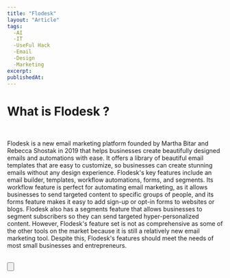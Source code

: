 ```yaml
---
title: "Flodesk"
layout: "Article"
tags:
  -AI 
  -IT
  -UseFul Hack
  -Email
  -Design
  -Marketing
excerpt:
publishedAt:
---
```


# What is Flodesk ?
<br/>

Flodesk is a new email marketing platform founded by Martha Bitar and Rebecca Shostak in 2019 that helps businesses create beautifully designed emails and automations with ease. 
It offers a library of beautiful email templates that are easy to customize, so businesses can create stunning emails without any design experience. 
Flodesk's key features include an email builder, templates, workflow automations, forms, and segments. 
Its workflow feature is perfect for automating email marketing, as it allows businesses to send targeted content to specific groups of people, and its forms feature makes it easy to add sign-up or opt-in forms to websites or blogs. 
Flodesk also has a segments feature that allows businesses to segment subscribers so they can send targeted hyper-personalized content. 
However, Flodesk's feature set is not as comprehensive as some of the other tools on the market because it is still a relatively new email marketing tool. 
Despite this, Flodesk's features should meet the needs of most small businesses and entrepreneurs.
<br />
<br />

<Button
  address="https://flodesk.com/"
  text="Link to Flodesk"
/>
